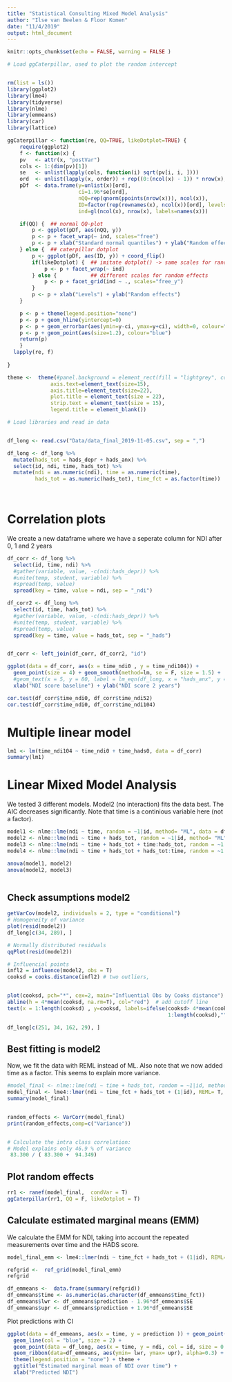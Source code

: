 ```yaml
---
title: "Statistical Consulting Mixed Model Analysis"
author: "Ilse van Beelen & Floor Komen"
date: "11/4/2019"
output: html_document
---
```


```r
knitr::opts_chunk$set(echo = FALSE, warning = FALSE )
```


```r
# Load ggCaterpillar, used to plot the random intercept


rm(list = ls())
library(ggplot2)
library(lme4)
library(tidyverse)
library(nlme)
library(emmeans)
library(car)
library(lattice)

ggCaterpillar <- function(re, QQ=TRUE, likeDotplot=TRUE) {
    require(ggplot2)
    f <- function(x) {
    pv   <- attr(x, "postVar")
    cols <- 1:(dim(pv)[1])
    se   <- unlist(lapply(cols, function(i) sqrt(pv[i, i, ])))
    ord  <- unlist(lapply(x, order)) + rep((0:(ncol(x) - 1)) * nrow(x), each=nrow(x))
    pDf  <- data.frame(y=unlist(x)[ord],
                       ci=1.96*se[ord],
                       nQQ=rep(qnorm(ppoints(nrow(x))), ncol(x)),
                       ID=factor(rep(rownames(x), ncol(x))[ord], levels=rownames(x)[ord]),
                       ind=gl(ncol(x), nrow(x), labels=names(x)))

    if(QQ) {  ## normal QQ-plot
        p <- ggplot(pDf, aes(nQQ, y))
        p <- p + facet_wrap(~ ind, scales="free")
        p <- p + xlab("Standard normal quantiles") + ylab("Random effect quantiles")
    } else {  ## caterpillar dotplot
        p <- ggplot(pDf, aes(ID, y)) + coord_flip()
        if(likeDotplot) {  ## imitate dotplot() -> same scales for random effects
            p <- p + facet_wrap(~ ind)
        } else {           ## different scales for random effects
            p <- p + facet_grid(ind ~ ., scales="free_y")
        }
        p <- p + xlab("Levels") + ylab("Random effects")
    }

    p <- p + theme(legend.position="none")
    p <- p + geom_hline(yintercept=0)
    p <- p + geom_errorbar(aes(ymin=y-ci, ymax=y+ci), width=0, colour="black")
    p <- p + geom_point(aes(size=1.2), colour="blue") 
    return(p)
    }
  lapply(re, f)
      
}

theme <-  theme(#panel.background = element_rect(fill = "lightgrey", colour = "white", size = 4),
              axis.text=element_text(size=15),
              axis.title=element_text(size=22),
              plot.title = element_text(size = 22),
              strip.text = element_text(size = 15),
              legend.title = element_blank())

```



```r

# Load libraries and read in data


df_long <- read.csv("Data/data_final_2019-11-05.csv", sep = ",")

df_long <- df_long %>% 
  mutate(hads_tot = hads_depr + hads_anx) %>%
  select(id, ndi, time, hads_tot) %>%
  mutate(ndi = as.numeric(ndi), time = as.numeric(time),
         hads_tot = as.numeric(hads_tot), time_fct = as.factor(time))
  



```


# Correlation plots

We create a new dataframe where we have a seperate column for NDI after 0, 1 and 2 years

```r

df_corr <- df_long %>%
  select(id, time, ndi) %>%
  #gather(variable, value, -c(ndi:hads_depr)) %>%
  #unite(temp, student, variable) %>%
  #spread(temp, value)
  spread(key = time, value = ndi, sep = "_ndi")

df_corr2 <- df_long %>%
  select(id, time, hads_tot) %>%
  #gather(variable, value, -c(ndi:hads_depr)) %>%
  #unite(temp, student, variable) %>%
  #spread(temp, value)
  spread(key = time, value = hads_tot, sep = "_hads")


df_corr <- left_join(df_corr, df_corr2, "id")

```


```r

ggplot(data = df_corr, aes(x = time_ndi0 , y = time_ndi104)) +  
  geom_point(size = 4) + geom_smooth(method=lm, se = F, size = 1.5) + 
  #geom_text(x = 5, y = 80, label = lm_eqn(df_long, x = "hads_anx", y = "ndi"), parse = TRUE) + 
  xlab("NDI score baseline") + ylab("NDI score 2 years")

cor.test(df_corr$time_ndi0, df_corr$time_ndi52)
cor.test(df_corr$time_ndi0, df_corr$time_ndi104)

```

# Multiple linear model

```r

lm1 <- lm(time_ndi104 ~ time_ndi0 + time_hads0, data = df_corr)
summary(lm1)

```



# Linear Mixed Model Analysis

We tested 3 different models. Model2 (no interaction) fits the data best. The AIC decreases significantly. Note that time is a continious variable here (not a factor).

```r

model1 <- nlme::lme(ndi ~ time, random = ~1|id, method= "ML", data = df_long)
model2 <- nlme::lme(ndi ~ time + hads_tot, random = ~1|id, method= "ML", data = df_long)
model3 <- nlme::lme(ndi ~ time + hads_tot + time:hads_tot, random = ~1|id, method= "ML", data = df_long)
model4 <- nlme::lme(ndi ~ time + hads_tot + hads_tot:time, random = ~1|id, method= "ML", data = df_long)

anova(model1, model2)
anova(model2, model3)



```



## Check assumptions model2

```r

getVarCov(model2, individuals = 2, type = "conditional")
# Homogeneity of variance
plot(resid(model2))
df_long[c(34, 289), ]

# Normally distributed residuals
qqPlot(resid(model2))

# Influencial points
infl2 = influence(model2, obs = T)
cooksd = cooks.distance(infl2) # two outliers, 


plot(cooksd, pch="*", cex=2, main="Influential Obs by Cooks distance")  # plot cook's distance
abline(h = 4*mean(cooksd, na.rm=T), col="red")  # add cutoff line
text(x = 1:length(cooksd) , y=cooksd, labels=ifelse(cooksd> 4*mean(cooksd, na.rm = T),
                                                    1:length(cooksd),""), col="blue", pos =2)

df_long[c(251, 34, 162, 29), ]


```


## Best fitting is model2

Now, we fit the data with REML instead of ML. Also note that we now added time as a factor. This seems to explain more variance.

```r

#model_final <- nlme::lme(ndi ~ time + hads_tot, random = ~1|id, method= "REML", data = df_long)
model_final <- lme4::lmer(ndi ~ time_fct + hads_tot + (1|id), REML= T, data = df_long)
summary(model_final)


random_effects <- VarCorr(model_final)
print(random_effects,comp=c("Variance"))


# Calculate the intra class correlation:
# Model explains only 46.9 % of variance
 83.300 / ( 83.300 +  94.349)

```


## Plot random effects

```r


rr1 <- ranef(model_final,  condVar = T)
ggCaterpillar(rr1, QQ = F, likeDotplot = T)

```

## Calculate estimated marginal means (EMM)

We calculate the EMM for NDI, taking into account the repeated measurements over time and the HADS score.

```r

model_final_emm <- lme4::lmer(ndi ~ time_fct + hads_tot + (1|id), REML= T, data = df_long)

refgrid <-  ref_grid(model_final_emm)
refgrid

df_emmeans <-  data.frame(summary(refgrid))
df_emmeans$time <- as.numeric(as.character(df_emmeans$time_fct))
df_emmeans$lwr <- df_emmeans$prediction - 1.96*df_emmeans$SE
df_emmeans$upr <- df_emmeans$prediction + 1.96*df_emmeans$SE


```

Plot predictions with CI

```r

ggplot(data = df_emmeans, aes(x = time, y = prediction )) + geom_point() + 
  geom_line(col = "blue", size = 2) + 
  geom_point(data = df_long, aes(x = time, y = ndi, col = id, size = 0.1)) +
  geom_ribbon(data=df_emmeans, aes(ymin= lwr, ymax= upr), alpha=0.3) + 
  theme(legend.position = "none") + theme + 
  ggtitle("Estimated marginal mean of NDI over time") +
  xlab("Predicted NDI")



```

